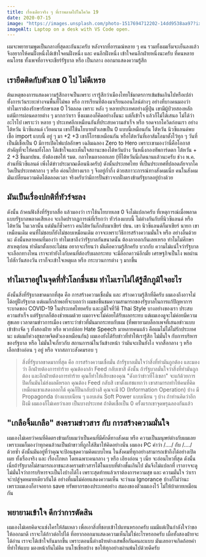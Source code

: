 ```yaml
---
title: เรื่องเดียวจริง ๆ ที่เราพลาดไปในโควิด 19
date: 2020-07-15
image: "https://images.unsplash.com/photo-1517694712202-14dd9538aa97?ixlib=rb-1.2.1&ixid=eyJhcHBfaWQiOjEyMDd9&auto=format&fit=crop&w=2100&q=80"
imageAlt: Laptop on a desk with VS Code open.
---
```


ผมจะพยายามพูดเป็นกลางที่สุดละกันนะครับ หลังจากที่อารมณ์หลาย ๆ คน รวมทั้งผมเริ่มจะเย็นลงแล้วจึงอยากให้คนฝั่งหนึ่งได้เข้าใจคนฝั่งหนึ่ง และ คนอีกฝั่งหนึ่ง เข้าใจคนอีกฝ่ายหนึ่งนะครับ ที่คนหลายคนโกรธ ทั้งเพจที่อาจจะเชียร์รัฐบาล หรือ เป็นกลาง ออกมาแสดงความรู้สึก

## เรายึดติดกับตัวเลข 0 ไป ไม่ดีเหรอ

ต้นเหตุของการแสดงความรู้สึกอาจเป็นเพราะ เรารู้สึกว่าเมืองไทยใช้มาตรการเข้มข้นเกินไปหรือเปล่า ทั้งการเว้นระยะห่างจนพื้นที่ไม่พอ หรือ การเรียนที่ต้องมาเรียนออนไลน์ต่างๆ อย่างที่บางคนมองว่าทำไมเราต้องรักษารักษาเลข 0 ไว้ตลอด เพราะ หลัง ๆ หลายประเทศอย่างญี่ปุ่น เขามีผู้ป่วยสองหลัก แต่มีการผ่อนคลายต่าง ๆ มากกว่าเรา ซึ่งผมเองก็คิดอย่างงั้นนะ แต่ก็เข้าใจ แล้วก็ไม่ได้เสนอ ไม่ได้ว่าอะไรไป เพราะว่า หลาย ๆ ประเทศอีกเหมือนกันที่ประสบความสำเร็จ หรือ รอดจากโควิดก่อนเรา อย่างไต้หวัน นิวซีแลนด์ เวียดนาม เขาก็ใช้นโยบายตัวเลขเป็น 0 แบบนี้เหมือนกัน
ไต้หวัน นิวซีแลนด์พบเชื้อ import แบบนี้ อยู่ ๆ มา +2 +3 เขาก็โกรธเหมือนกัน หรือไต้หวันที่เอาส้มโอมาตั้งไว้ทุก ๆ วันที่เป็นมีเชื้อเป็น 0 มีการเปิดไฟแปลอักษร เฉลิมฉลอง Zero to Hero เพราะเขามองว่านี่คือโอกาสสำคัญที่จะให้คนทั้งโลก ได้เข้าใจและเห็นใจสถานะของไต้หวันบ้าง วันหนึ่งกองทัพการ์ดตก ไต้หวัน + 2 +3 ขึ้นมาปธน. ยังต้องขอให้ รมต. กลาโหมลาออกเลย (ที่ไต้หวันนี่เกิดนานแล้วนะครับ ช่วง พ.ค. ส่วนที่นิวซีแลนด์ เพิ่งได้ข่าวประมาณเดือนนึงครับ)
ดังนั้นประเทศไทย ที่เป็นประเทศที่ปลอดภัยจากโควิดเป็นประเทศกลาง ๆ หรือ ค่อนไปทางแรก ๆ จึงอยู่ก้ำกึ่ง ด้วยสภาวะการณ์ทางสังคมเนี่ย คนในสังคมมันเปลี่ยนความคิดได้ตลอดเวลา จริงครับว่ามีการปั่นข่าวจากฝั่งตรงข้ามรัฐบาลอยู่บ้างด้วย

## มันเป็นเรื่องปกติที่ทัวร์จะลง

ดังนั้น ถ้าคนฟังสิ่งที่รัฐบาลสื่อ แล้วมองว่า เราใช้นโยบายเลข 0 จึงไม่แปลกครับ ที่เหตุการณ์เมื่อพลาด แบบรัฐบาลพลาดเสียเอง จะเกิดปรากฏการณ์ที่เรียกว่า ทัวร์ลงแบบนี้ ไม่ต่างกันกับที่นิวซีแลนด์ หรือ ไต้หวัน ในเวลานั้น แต่มันก็ชั่วคราว คนไต้หวันก็กลับมาเชียร์ ปธน. เขา นิวซีแลนด์ก็มาเชียร์ นายก เขาเหมือนเดิม คนที่ไม่ชอบก็ยังไม่ชอบเหมือนเดิม อาจจะเพราะวิธีการสร้างความมั่นใจ หรือ อย่างอื่นด้วยนะ
ดังนั้นหลายคนที่มองว่า ทำไมเขาถึงว่ารัฐบาลกันขนาดนั้น ต้องลาออกกันเลยเหรอ ทำไมไม่ศึกษาสาเหตุก่อน ทำดีมาตั้งเยอะไม่ชม อยากจะเรียนว่า มันคือความรู้สึกครับ บวกกับ ความไม่แน่ใจว่ารัฐบาลจะเลือกทางไหน เราจะทำยังไงกับคนที่ต้องรับผลกระทบ จะมีล็อกดาวน์อีกมั้ย เศรษฐกิจเป็นไง พอผ่านไปสักวันสองวัน เราก็จะเข้าใจเหตุผล หรือ กระบวนการต่าง ๆ มากขึ้น

## ทำไมเราอยู่ในจุดที่ทั่วโลกชื่นชม ทำไมเราไม่ได้รู้สึกภูมิใจอะไร

ดังนั้นสิ่งที่รัฐบาลขาดมากที่สุด คือ การสร้างความเชื่อมั่น และ สร้างความรู้สึกที่ดีครับ ผมเองถึงอาจไม่ได้อยู่ฝั่งรัฐบาล แต่ผมก็กล้าพอที่จะบอกว่า ผมขอชื่นชมความสามารถของรัฐบาลในการแก้ปัญหาการระบาดของ COVID-19 ในประเทศไทยครับ และภูมิใจที่วิธี Thai Style บางอย่างของเรา ประสบความสำเร็จ
แต่รัฐบาลก็ต้องช่วยผมด้วย ผมอาจจะไม่ค่อยได้รับผลกระทบ แต่ผมเองดูจะไม่ค่อยมีความสุขเลย เวลาตามข่าวการเมือง เพราะว่าข่าวที่มันมากระทบกับผม (ที่พยายามบล็อกเพจที่เสนอข่าวแบบเข้าข้างจัด ๆ ทั้งสองฝ่าย หรือ พวกปล่อย Hate Speech มาหลายคนแล้ว คือผมไม่ได้ไม่รักประเทศนะ แต่ผมก็ห่วงสุขภาพจิตตัวเองเหมือนกัน) ผมเองยังได้รับข่าวที่ทำให้เรารู้สึก ไม่มั่นใจ กับการบริหารของรัฐบาล หรือ ไม่มั่นใจเกี่ยวกับ สถานการณ์ในวันข้างหน้า ว่ามันจะเป็นยังไง จากสื่อกลาง ๆ หรือ เลือกข้างอ่อน ๆ อยู่ หรือ จากสภาวะสังคมรอบ ๆ

> สิ่งที่รัฐบาลขาดมากที่สุด คือ การสร้างความเชื่อมั่น ถ้ารัฐบาลมั่นใจว่าสิ่งที่ทำมันถูกต้อง และมองว่า อีกฝ่ายต้องการทำร้าย คุณต้องกล้า Feed กลับเขาสิ
> ดังนั้น ถ้ารัฐบาลมั่นใจว่าสิ่งที่ทำมันถูกต้อง และอีกฝ่ายต้องการทำร้าย คุณก็ทำให้เสียงของคุณ "ดังกว่าข่าวที่โง่เขลา" จะแก้ด้วยการปิดกั้นมันไม่ส่งผลดีหรอก คุณต้อง Feed กลับสิ เขาตั้งแฮชแทกว่า เขาสามารถทำให้คนที่คิดเหมือนเขาแสดงออกได้ คุณก็ปั่นกลับบ้างสิ คุณจะมี IO (Information Operation) บ้าง มี Propagonda บ้างแบบเนียน ๆ แอบเล่น Soft Power แบบเนียน ๆ บ้าง ถ้าท่านคิดว่าอีกฝั่งมี ผมเองก็ไม่เคยว่าเลย เป็นบางประเทศ ถ้าติดเชื้อเป็น 0 ครั้งแรกเขาจุดพรุฉลองกันแล้ว

## "เกลือจิ้มเกลือ" สงครามข่าวสาร กับ การสร้างความมั่นใจ

ผมเองไม่เคยว่าคนที่คิดตรงข้ามกับผมว่าเป็นคนที่มีศักดิ์ทางสังคม หรือ ความเป็นมนุษย์ต่างกับผมเลย เพราะผมก็มองว่าทุกคนล้วนเป็นผ้าขาวที่ถูกใส่สีมาให้คิดอย่างนั่น ผมเอง PC คำว่า /..../ กับ /..../ ด้วยซ้ำ
ดังนั้นมันอยู่ที่ว่าคุณจะป้อนชุดความคิดแบบไหน ในสังคมที่ทุกอย่างสามารถเข้าถึงได้อย่างเปิดเผย ทั้งเรื่องจริง และ เรื่องโกหก โดยเฉพาะคนกลาง ๆ หรือ เอียงอ่อน ๆ เนี่ย จะอ่อนไหวที่สุด
ดังนั้นเนี่ยถ้ารัฐบาลไม่สามารถเอาชนะสงครามข่าวสารได้ในแบบที่ต่างชั้นเกินไป มันจึงไม่แปลกที่ เราอาจจะดูไม่มั่นใจว่าการบริหารจะเป็นไงบ้างได้ไง
เพราะสุดท้ายแล้วเราต้องการความสุข และ ความมั่นใจ ว่าเราจะำปสู่จุดหมายเดียวกันได้ อย่างที่ผมไม่ค่อยแสดงความเห็น จะว่าผม Ignorance บ้างก็ไม่ว่านะ เพราะผมเองก็อาจอยาก save ทรัพยากรของประเทศอย่าง สมองของตัวผมเองไว้ ไม่ให้บ้าตายเหมือนกัน

## พยายามเข้าใจ ดีกว่าการตัดสิน

ผมเองไม่เคยคิดจะแช่งใครให้ล้มเหลว เพื่อเอาสิ่งที่ชอบเข้าไปแทนหรอกครับ ผมมีแต่เป็นกำลังใจว่าขอให้ออกมาดี เราจะได้ก้าวต่อไปได้
ที่อยากออกมาแสดงความเห็นไม่ใช่อะไรหรอกครับ เผื่อทั้งสองฝ่ายจะได้อ่าน เราจะได้เข้าใจกันมากขึ้น เพราะตอนนี้ต่างฝ่ายต่างเสพสื่อกันคนละแบบ มันเลยอาจเกิดถ้อยคำ ที่ทำให้แบบ มองหน้ากันไม่ติด บนโซเชี่ยลบ้าง
ขอให้ทุกอย่างผ่านพ้นไปด้วยดีครับ
